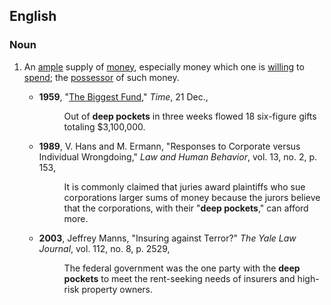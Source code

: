 ==English==

===Noun===
{{en-plural-noun|sg=deep pocket}}

# {{idiomatic}} An [[ample]] supply of [[money]], especially money which one is [[willing]] to [[spend]]; the [[possessor]] of such money.
#*'''1959''', "[http://www.time.com/time/magazine/article/0,9171,865151,00.html The Biggest Fund]," ''Time'', 21 Dec.,
#*:Out of '''deep pockets''' in three weeks flowed 18 six-figure gifts totaling $3,100,000.
#*'''1989''', V. Hans and M. Ermann, "Responses to Corporate versus Individual Wrongdoing," ''Law and Human Behavior'', vol. 13, no. 2, p. 153, 
#*:It is commonly claimed that juries award plaintiffs who sue corporations larger sums of money because the jurors believe that the corporations, with their "'''deep pockets'''," can afford more.
#*'''2003''', Jeffrey Manns, "Insuring against Terror?" ''The Yale Law Journal'', vol. 112, no. 8, p. 2529, 
#*:The federal government was the one party with the '''deep pockets''' to meet the rent-seeking needs of insurers and high-risk property owners.